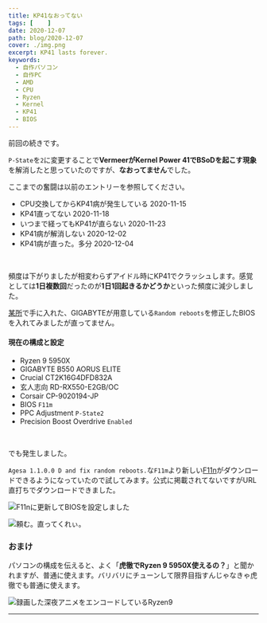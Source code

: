 ```yaml
---
title: KP41なおってない
tags: [    ]
date: 2020-12-07
path: blog/2020-12-07
cover: ./img.png
excerpt: KP41 lasts forever.
keywords:
  - 自作パソコン
  - 自作PC
  - AMD
  - CPU
  - Ryzen
  - Kernel
  - KP41
  - BIOS
---
```


<Link to="/blog/2020-12-04">前回</Link>の続きです。

`P-State`を`2`に変更することで**VermeerがKernel Power 41でBSoDを起こす現象**を解消したと思っていたのですが、**なおってません**でした。

ここまでの奮闘は以前のエントリーを参照してください。

- <Link to="/blog/2020-11-15">CPU交換してからKP41病が発生している</Link> 2020-11-15
- <Link to="/blog/2020-11-18">KP41直ってない</Link> 2020-11-18
- <Link to="/blog/2020-11-23">いつまで経ってもKP41が直らない</Link> 2020-11-23
- <Link to="/blog/2020-12-02">KP41病が解消しない</Link> 2020-12-02
- <Link to="/blog/2020-12-04">KP41病が直った。多分</Link> 2020-12-04

<br/>

頻度は下がりましたが相変わらずアイドル時にKP41でクラッシュします。感覚としては**1日複数回**だったのが**1日1回起きるかどうか**といった頻度に減少しました。

[某所](https://www.tweaktownforum.com/forum/tech-support-from-vendors/gigabyte/28656-gigabyte-latest-beta-bios/page808#post975657)で手に入れた、GIGABYTEが用意している`Random reboots`を修正したBIOSを入れてみましたが直ってません。

#### 現在の構成と設定
- Ryzen 9 5950X
- GIGABYTE B550 AORUS ELITE
- Crucial CT2K16G4DFD832A
- 玄人志向 RD-RX550-E2GB/OC
- Corsair CP-9020194-JP
- BIOS `F11m`
- PPC Adjustment `P-State2`
- Precision Boost Overdrive `Enabled`

<br/>

でも発生しました。

`Agesa 1.1.0.0 D and fix random reboots.`な`F11m`より新しい[F11n](https://download.gigabyte.com/FileList/BIOS/mb_bios_b550-aorus-elite_f11n.zip)がダウンロードできるようになっていたので試してみます。公式に掲載されてないですがURL直打ちでダウンロードできました。

![F11nに更新してBIOSを設定しました](./img1.png)

![頼む。直ってくれぃ。](./img2.jpg)

### おまけ

パソコンの構成を伝えると、よく「**虎徹でRyzen 9 5950X使えるの？**」と聞かれますが、普通に使えます。バリバリにチューンして限界目指すんじゃなきゃ虎徹でも普通に使えます。

![録画した深夜アニメをエンコードしているRyzen9](./img3.png)

---
